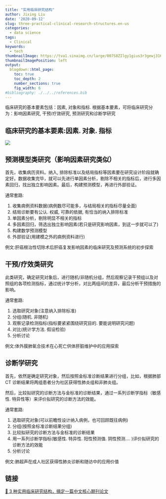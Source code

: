 ```yaml
---
title: "实用临床研究结构"
author: Jixing Liu
date: '2020-09-12'
slug: three-practical-clinical-research-structures.en-us
categories:
  - data science
tags:
  - Clinical
keywords:
  - tech
thumbnailImage: https://tva1.sinaimg.cn/large/007S8ZIlgy1gius3r3gewj316c0pokjl.jpg
thumbnailImagePosition: left
output:
  blogdown::html_page:
    toc: true
    toc_depth: 2
    number_sections: true
    fig_width: 6
#bibliography: ./../../references.bib
---
```



临床研究的基本要素包括：因素,  对象和指标. 根据基本要素，可将临床研究分为：影响因素研究, 干预/疗效研究, 预测研究和诊断学研究

## 临床研究的基本要素:因素. 对象. 指标
![](https://tva1.sinaimg.cn/large/007S8ZIlgy1gio8w9ap4vj30gy08aq6s.jpg)

## 预测模型类研究（影响因素研究类似）

首先，收集病历资料。纳入,  排除标准以及结局指标等因素要在研究设计阶段就确定好。数据收集完毕，就可以先进行单因素分析，剔除不相关的指标后，进行多因素回归，找出独立影响因素。最后，构建预测模型，再进行外部验证。

通常套路:

1. 收集病例资料数据(病例数尽可能多，与结局相关的指标尽量全面)
2. 结局诊断要有公认. 权威, 可靠的依据, 有恰当的纳入排除标准
3. 单因素分析，剔除明显不相关的指标
4. 多因素回归，筛选出独立影响因素(若只是研究影响因素，到这一步就可以了)
5. 构建数学预测模型
6. 外部验证(用建模之外的病例资料进行)

例文:肝癌根治性切除术后肝癌复发影响因素的临床研究及预测系统的初步探索

## 干预/疗效类研究

此类研究，确定研究对象后，进行随机/非随机分组，然后观察记录干预组以及对照组的各项检测指标，通过统计学分析，对比两组间的差异，最后分析干预措施的影响。

通常套路:

1. 选取研究对象(注意纳入排除标准)
2. 分组(随机. 非随机)
3. 观察记录检测指标(指标要紧紧围绕研究目的. 要能说明研究问题)
4. 对比(统计学方法. 假设检验)
5. 分析讨论

例文:体外膜肺氧合技术在心死亡供体肝脏维护中的应用探索

## 诊断学研究

首先，依然是确定研究对象，然后按照金标准诊断结果进行分组，比如，根据肺部 CT 诊断结果将两组患者分为社区获得性肺炎组和非肺炎组。

然后，比较拟研究的诊断方法与金标准的诊断结果，通过一系列诊断学指标（敏感性. 特异性等）来评价拟研究的诊断方法的效能。

通常套路:

1. 选取研究对象(可以前瞻性设计纳入病例，也可回顾既往病例)
2. 分组(按照金标准诊断结果分组)
3. 比较拟研究的诊断方法与金标准的诊断结果
4. 用一系列诊断学指标(敏感性. 特异性. 阳性预测值. 阴性预测.... )评价拟研究的诊断方法的效能
5. 分析讨论

例文:肺超声在成人社区获得性肺炎诊断和随访中的应用价值

## 链接

[ 🐘  3 种实用临床研究结构，搞定一篇中文核心期刊论文](https://mp.weixin.qq.com/s/Ah2cZMF_zlF1Vj7f-467yg)